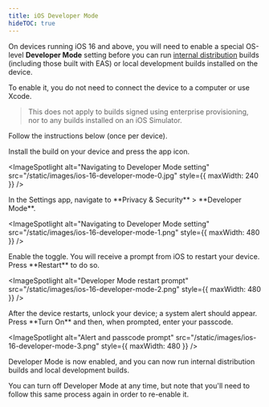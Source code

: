 ```yaml
---
title: iOS Developer Mode
hideTOC: true
---
```



On devices running iOS 16 and above, you will need to enable a special OS-level **Developer Mode** setting before you can run [internal distribution](/build/internal-distribution) builds (including those built with EAS) or local development builds installed on the device.

To enable it, you do not need to connect the device to a computer or use Xcode.

> This does not apply to builds signed using enterprise provisioning, nor to any builds installed on an iOS Simulator.

Follow the instructions below (once per device).

<Step label="1">
Install the build on your device and press the app icon.

<ImageSpotlight
  alt="Navigating to Developer Mode setting"
  src="/static/images/ios-16-developer-mode-0.jpg"
  style={{ maxWidth: 240 }}
/>
</Step>

<Step label="2">
In the Settings app, navigate to **Privacy & Security** > **Developer Mode**.

<ImageSpotlight
  alt="Navigating to Developer Mode setting"
  src="/static/images/ios-16-developer-mode-1.png"
  style={{ maxWidth: 480 }}
/>
</Step>

<Step label="3">
Enable the toggle. You will receive a prompt from iOS to restart your device. Press **Restart** to do so.

<ImageSpotlight
  alt="Developer Mode restart prompt"
  src="/static/images/ios-16-developer-mode-2.png"
  style={{ maxWidth: 480 }}
/>
</Step>

<Step label="4">
After the device restarts, unlock your device; a system alert should appear. Press **Turn On** and then, when prompted, enter your passcode.

<ImageSpotlight
  alt="Alert and passcode prompt"
  src="/static/images/ios-16-developer-mode-3.png"
  style={{ maxWidth: 480 }}
/>
</Step>

Developer Mode is now enabled, and you can now run internal distribution builds and local development builds.

You can turn off Developer Mode at any time, but note that you'll need to follow this same process again in order to re-enable it.
